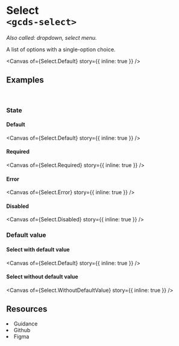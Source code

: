 
<Meta of={Select} name="Overview" />

# Select<br/>`<gcds-select>`

_Also called: dropdown, select menu._

A list of options with a single-option choice.

<Canvas
  of={Select.Default}
  story={{ inline: true }}
/>

## Examples
<br/>

### State

#### Default

<Canvas
  of={Select.Default}
  story={{ inline: true }}
/>

#### Required

<Canvas
  of={Select.Required}
  story={{ inline: true }}
/>


#### Error

<Canvas
  of={Select.Error}
  story={{ inline: true }}
/>

#### Disabled

<Canvas
  of={Select.Disabled}
  story={{ inline: true }}
/>

### Default value

#### Select with default value

<Canvas
  of={Select.Default}
  story={{ inline: true }}
/>

#### Select without default value

<Canvas
  of={Select.WithoutDefaultValue}
  story={{ inline: true }}
/>

## Resources

<div>
  <li>
    <gcds-button type="link" button-style="text-only" href="https://design-system.alpha.canada.ca/en/components/select/" target="_blank">Guidance</gcds-button>
  </li>
  <li>
    <gcds-button type="link" button-style="text-only" href="https://github.com/cds-snc/gcds-components/tree/main/packages/web/src/components/gcds-select" target="_blank">Github</gcds-button>
  </li>
  <li>
    <gcds-button type="link" button-style="text-only" href="https://www.figma.com/file/mh2maMG2NBtk41k1O1UGHV/Canadian-Digital-Service%E2%80%A8---GC-Design-System?type=design&node-id=856-2826&mode=design&t=S19QCPw1uQKzztyY-0" target="_blank">Figma</gcds-button>
  </li>
</div>
